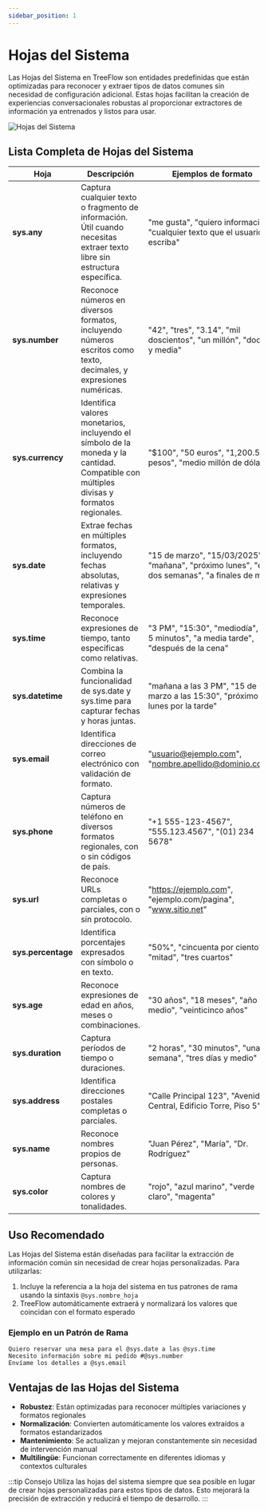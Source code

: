 ```yaml
---
sidebar_position: 1
---
```


# Hojas del Sistema

Las Hojas del Sistema en TreeFlow son entidades predefinidas que están optimizadas para reconocer y extraer tipos de datos comunes sin necesidad de configuración adicional. Estas hojas facilitan la creación de experiencias conversacionales robustas al proporcionar extractores de información ya entrenados y listos para usar.

![Hojas del Sistema](/img/docs/hojas_sistema.svg)

## Lista Completa de Hojas del Sistema

| Hoja | Descripción | Ejemplos de formato |
|------|-------------|--------------------| 
| **sys.any** | Captura cualquier texto o fragmento de información. Útil cuando necesitas extraer texto libre sin estructura específica. | "me gusta", "quiero información", "cualquier texto que el usuario escriba" |
| **sys.number** | Reconoce números en diversos formatos, incluyendo números escritos como texto, decimales, y expresiones numéricas. | "42", "tres", "3.14", "mil doscientos", "un millón", "docena y media" |
| **sys.currency** | Identifica valores monetarios, incluyendo el símbolo de la moneda y la cantidad. Compatible con múltiples divisas y formatos regionales. | "$100", "50 euros", "1,200.50 pesos", "medio millón de dólares" |
| **sys.date** | Extrae fechas en múltiples formatos, incluyendo fechas absolutas, relativas y expresiones temporales. | "15 de marzo", "15/03/2025", "mañana", "próximo lunes", "en dos semanas", "a finales de mes" |
| **sys.time** | Reconoce expresiones de tiempo, tanto específicas como relativas. | "3 PM", "15:30", "mediodía", "en 5 minutos", "a media tarde", "después de la cena" |
| **sys.datetime** | Combina la funcionalidad de sys.date y sys.time para capturar fechas y horas juntas. | "mañana a las 3 PM", "15 de marzo a las 15:30", "próximo lunes por la tarde" |
| **sys.email** | Identifica direcciones de correo electrónico con validación de formato. | "usuario@ejemplo.com", "nombre.apellido@dominio.co.uk" |
| **sys.phone** | Captura números de teléfono en diversos formatos regionales, con o sin códigos de país. | "+1 555-123-4567", "555.123.4567", "(01) 234 5678" |
| **sys.url** | Reconoce URLs completas o parciales, con o sin protocolo. | "https://ejemplo.com", "ejemplo.com/pagina", "www.sitio.net" |
| **sys.percentage** | Identifica porcentajes expresados con símbolo o en texto. | "50%", "cincuenta por ciento", "mitad", "tres cuartos" |
| **sys.age** | Reconoce expresiones de edad en años, meses o combinaciones. | "30 años", "18 meses", "año y medio", "veinticinco años" |
| **sys.duration** | Captura períodos de tiempo o duraciones. | "2 horas", "30 minutos", "una semana", "tres días y medio" |
| **sys.address** | Identifica direcciones postales completas o parciales. | "Calle Principal 123", "Avenida Central, Edificio Torre, Piso 5" |
| **sys.name** | Reconoce nombres propios de personas. | "Juan Pérez", "María", "Dr. Rodríguez" |
| **sys.color** | Captura nombres de colores y tonalidades. | "rojo", "azul marino", "verde claro", "magenta" |

## Uso Recomendado

Las Hojas del Sistema están diseñadas para facilitar la extracción de información común sin necesidad de crear hojas personalizadas. Para utilizarlas:

1. Incluye la referencia a la hoja del sistema en tus patrones de rama usando la sintaxis `@sys.nombre_hoja`
2. TreeFlow automáticamente extraerá y normalizará los valores que coincidan con el formato esperado

### Ejemplo en un Patrón de Rama

```
Quiero reservar una mesa para el @sys.date a las @sys.time
Necesito información sobre mi pedido #@sys.number
Envíame los detalles a @sys.email
```

## Ventajas de las Hojas del Sistema

- **Robustez**: Están optimizadas para reconocer múltiples variaciones y formatos regionales
- **Normalización**: Convierten automáticamente los valores extraídos a formatos estandarizados
- **Mantenimiento**: Se actualizan y mejoran constantemente sin necesidad de intervención manual
- **Multilingüe**: Funcionan correctamente en diferentes idiomas y contextos culturales

:::tip Consejo
Utiliza las hojas del sistema siempre que sea posible en lugar de crear hojas personalizadas para estos tipos de datos. Esto mejorará la precisión de extracción y reducirá el tiempo de desarrollo.
:::
